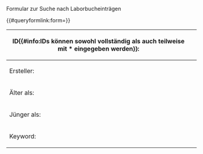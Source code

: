<noinclude>
Formular zur Suche nach Laborbucheinträgen

{{OslTemplate:Helper/Docu/FormTemplate}}

{{#queryformlink:form={{PAGENAME}}}}

{{Special:RunQuery/{{PAGENAME}}}}

</noinclude>
<includeonly>
<div id="wikiPreview" style="display: none; padding-bottom: 25px; margin-bottom: 25px; border-bottom: 1px solid #AAAAAA;"></div>
{{{for template|OslTemplate:ELN/Entry/Query}}}
{| class="formtable"
! ID{{#info:IDs können sowohl vollständig als auch teilweise mit * eingegeben werden}}: 
| {{{field|id|values from property=HasID}}}
|-
! Ersteller: 
| {{{field|creator|values from concept=ELN/Entry/Creator|input type=dropdown|default=current user}}}
|-
! Älter als: 
| {{{field|date_to|input type=datepicker}}}
|-
! Jünger als: 
| {{{field|date_from|input type=datepicker}}}
|-
! Keyword: 
| {{{field|keyword|input type=dropdown|values from property=HasKeyword|strict}}}
|}
{{{end template}}}

{{{standard input|run query}}}
</includeonly>
